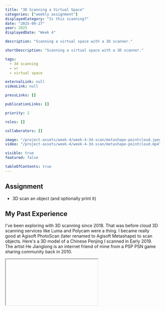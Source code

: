 ```yaml
---
title: "3D Scanning a Virtual Space"
categories: ["weekly assignment"]
displayedCategory: "Is this scanning?"
date: "2025-09-27"
year: 2025
displayedDate: "Week 4"

description: "Scanning a virtual space with a 3D scanner."

shortDescription: "Scanning a virtual space with a 3D scanner."

tags:
  - 3d scanning
  - vr
  - virtual space

externalLink: null
videoLink: null

pressLinks: []

publicationLinks: []

priority: 2

roles: []

collaborators: []

image: "/project-assets/week-4/week-4-3d-scan/metashape-pointcloud.jpeg"
video: "/project-assets/week-4/week-4-3d-scan/metashape-pointcloud.mp4"

visible: true
featured: false

tableOfContents: true
---
```


## Assignment

- 3D scan an object (and optionally print it)

## My Past Experience

I've been exploring with 3D scanning since 2018. That was before cloud 3D scanning services like Luma and Polycam were a thing. I became really good at Agisoft PhotoScan (later renamed to Agisoft Metashape) to scan objects. Here's a 3D model of a Chinese Penjing I scanned in Early 2019. The artist He Jianglong is an internet friend of mine from a PSP PSN game sharing community back in 2010.

<IFrame
  widthPercentage={50}
  embedUrl="https://sketchfab.com/models/63f37d0c4c7344b192cfac9284d9d178/embed"
  caption="Mini Chinese Penjing by He Jianglong"
  originalUrl="https://sketchfab.com/3d-models/mini-chinese-penjing-by-he-jianglong-63f37d0c4c7344b192cfac9284d9d178?utm_medium=embed&utm_campaign=share-popup&utm_content=63f37d0c4c7344b192cfac9284d9d178"
  hostedPlatform="Sketchfab"
  height={500}
/>

## The Idea

One of the most creative use of 3D scanning I've seen is [Create Counter-Strike in UE4](https://www.youtube.com/watch?v=hi7A6D0TDfQ) by Quixel (a compnay focusing on 3D scanned assets, now owned by Epic Games). The video shows how they processed a walkthrough screen recording video of the iconic Counter-Strike De_Dust 2 map, and used photogrammetry to create a rough starting point for a detailed 3D model.

<EmbeddedVideo
  src="https://www.youtube.com/watch?v=hi7A6D0TDfQ"
  caption="Create Counter-Strike in UE4 by Quixel"
/>

The result is a very detailed 3D model of the Counter-Strike De_Dust 2 map.

<Media
  src="/project-assets/week-4/week-4-3d-scan/quixel-dust-2-scan.jpeg"
  caption="Counter-Strike De_Dust 2 map scanned by Quixel"
  copyright="Quixel"
/>

I really want to try this out with a virtual space I'm familiar with.

## The Plan

I've spent a lot of time in Overwatch and I would test this technique with a map from that game.

I found a video on YouTube that anaylyze strategic positioning of the Blizzard World map for tank players.

<EmbeddedVideo
  src="https://www.youtube.com/watch?v=wpl-8ld6_ws"
  caption="Analyzing the Blizzard World map for tank players"

/>

## Download the video

I downlaoded the video with [`yt-dlp`](https://github.com/yt-dlp/yt-dlp), the best video downloader out there. I retrieved a mp4 file from [the video's url](https://www.youtube.com/watch?v=wpl-8ld6_ws). The file size is 1.68GB with a running time of 42 minutes 36 seconds.

<Media
  widthPercentage={66}
  src="/project-assets/week-4/week-4-3d-scan/mp4-file.jpeg"
  caption="The downloaded mp4 file"
/>

## Import the video into Metashape

Agisoft Metashape is a photogrammetry software that I've used for a long time. I paid for the Russian company's lifetime license a long time ago, before the Ukraine war broke out. The software integrated a helpful workflow for importing videos. If you import a video, it will automatically generate a set of frames for you at the sampling configuration of your choice.

<Media
  widthPercentage={66}
  src="/project-assets/week-4/week-4-3d-scan/metashape-sampling-frames.jpeg"
  caption="The sampling frames generated by Metashape"

/>

Unfortunately, the built-in video sampler is not very efficient. It estimated 6 hours to extract all the frames at "large" gap.

<Media
  widthPercentage={66}
  src="/project-assets/week-4/week-4-3d-scan/extract-frame-time-too-long.jpeg"
  caption="Metashape estimated 6 hours to extract frames"
/>

I decided to extract the frames with Premiere Pro. I sped the video up to 1000% (10x) and only extracted the first 50 seconds of the sped up video at 30 fps, which gives me around 1500 frames. This way I only need to process 3 frames, and it only took me about 10 minutes to process the frames. I also adjusted the resolution from 1920x1080 to 1920x900 to remove the game UI on the top of the screen.

<Media
  widthPercentage={66}
  src="/project-assets/week-4/week-4-3d-scan/premiere-speed.jpeg"
  caption="Sped up the video in Premiere Pro"
/>

Back to Metashape, I imported the frames and proceeded to align all the photos. I deliberately did not use the "Sequential" option, since the sped up video is pretty jumpy and doesn't guarantee a good alignment in consecutive frames. The alignment rate is quite nice, 1406/1593 aligned (~88.2%). It took me aroun 5 minutes to align the frames.

<Media
  widthPercentage={66}
  src="/project-assets/week-4/week-4-3d-scan/metashape-align.jpeg"
  caption="Aligned the frames in Metashape, 1406/1593 aligned (~88.2%)"
/>

Then I started to build the point cloud (dense cloud). At medium setting and medium size, it took around 10 minutes to build the point cloud. The point cloud looked promissing since you can tell some buildings and the floor level are. But there are many missing part in the high up area and the floor, since in the video, the player isn't staring at the ground or sky.

<Media
  widthPercentage={66}
  src="/project-assets/week-4/week-4-3d-scan/metashape-pointcloud.mp4"
  caption="Built the point cloud in Metashape"
/>

I then built the mesh from the point cloud. The mesh is not very good. I think building from this video is the limiting factor (not good enough coverage from a 3D scanning standpoint).

<Media
  widthPercentage={66}
  src="/project-assets/week-4/week-4-3d-scan/metashape-mesh.mp4"
  caption="Built the mesh in Metashape"
/>

I'll upload the point cloud and mesh to Sketchfab. And link it here later.
I also used the built-in photo aligner to align the frames.

## Export the model

The model is exported as a glb file.
